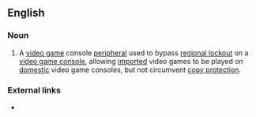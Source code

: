 ==English==

===Noun===
{{en-noun}}

# {{lb|en|video games}} A [[video game]] console [[peripheral]] used to bypass [[regional lockout]] on a [[video game console]], allowing [[imported]] video games to be played on [[domestic]] video game consoles, but not circumvent [[copy protection]].

===External links===
* {{pedialite}}